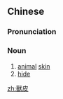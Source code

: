 {{also|兽皮}}
==Chinese==
{{zh-forms|s=兽皮}}

===Pronunciation===
{{zh-pron
|m=shòupí
|h=pfs=chhu-phì
|cat=n
}}

===Noun===
{{zh-noun}}

# [[animal]] [[skin]]
# [[hide]]

[[zh:獸皮]]